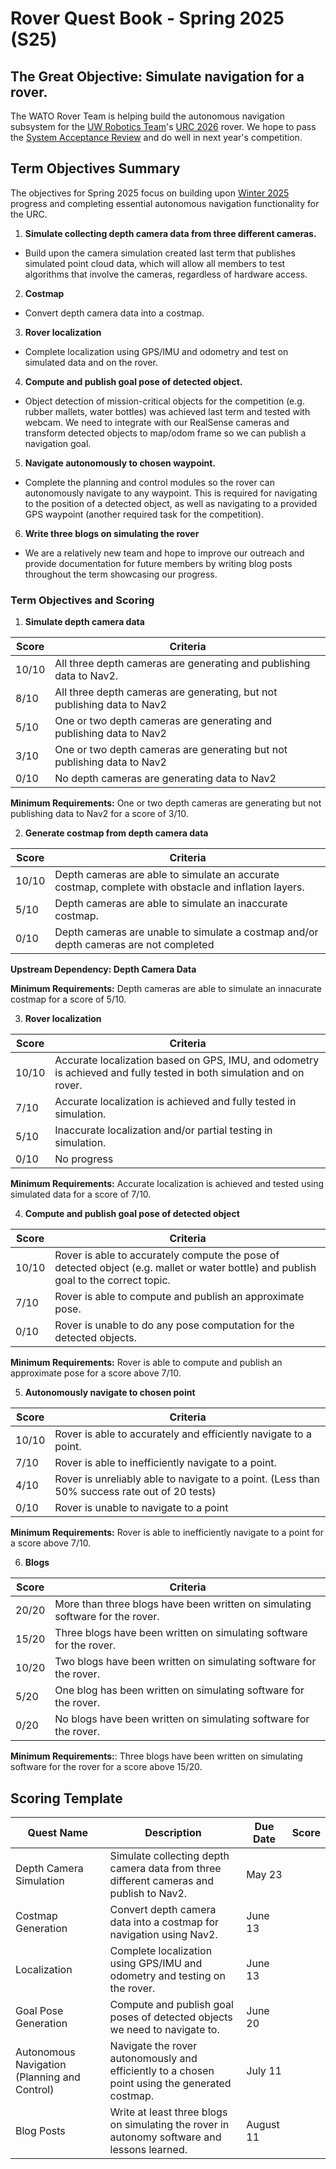 # Rover Quest Book - Spring 2025 (S25)

## The Great Objective: Simulate navigation for a rover.

The WATO Rover Team is helping build the autonomous navigation subsystem for the [UW Robotics Team](https://github.com/uwrobotics)'s [URC 2026](https://urc.marssociety.org/home/requirements-guidelines) rover. We hope to pass the [System Acceptance Review](https://urc.marssociety.org/home/requirements-guidelines/system-acceptance-review) and do well in next year's competition.

## Term Objectives Summary

The objectives for Spring 2025 focus on building upon [Winter 2025](https://wiki.watonomous.ca/quest_books/archive/w25_rover_quests/) progress and completing essential autonomous navigation functionality for the URC. 

1. **Simulate collecting depth camera data from three different cameras.**
- Build upon the camera simulation created last term that publishes simulated point cloud data, which will allow all members to test algorithms that involve the cameras, regardless of hardware access.
2. **Costmap**
- Convert depth camera data into a costmap.
3. **Rover localization**
- Complete localization using GPS/IMU and odometry and test on simulated data and on the rover.
4. **Compute and publish goal pose of detected object.**
- Object detection of mission-critical objects for the competition (e.g. rubber mallets, water bottles) was achieved last term and tested with webcam. We need to integrate with our RealSense cameras and transform detected objects to map/odom frame so we can publish a navigation goal.
5. **Navigate autonomously to chosen waypoint.**
- Complete the planning and control modules so the rover can autonomously navigate to any waypoint. This is required for navigating to the position of a detected object, as well as navigating to a provided GPS waypoint (another required task for the competition).
6. **Write three blogs on simulating the rover**
- We are a relatively new team and hope to improve our outreach and provide documentation for future members by writing blog posts throughout the term showcasing our progress.

### Term Objectives and Scoring

1. **Simulate depth camera data**

| Score | Criteria                                                                 |
|-------|-------------------------------------------------------------------------|
| 10/10 | All three depth cameras are generating and publishing data to Nav2. |
| 8/10  | All three depth cameras are generating, but not publishing data to Nav2  | 
| 5/10  | One or two depth cameras are generating and publishing data to Nav2 |
| 3/10  | One or two depth cameras are generating but not publishing data to Nav2 |
| 0/10  | No depth cameras are generating data to Nav2 |                                                      |

**Minimum Requirements:**  One or two depth cameras are generating but not publishing data to Nav2 for a score of 3/10.

2. **Generate costmap from depth camera data**

| Score | Criteria                                                                 |
|-------|-------------------------------------------------------------------------|
| 10/10 | Depth cameras are able to simulate an accurate costmap, complete with obstacle and inflation layers. |
| 5/10  | Depth cameras are able to simulate an inaccurate costmap. |
| 0/10  | Depth cameras are unable to simulate a costmap and/or depth cameras are not completed |

**Upstream Dependency: Depth Camera Data**

**Minimum Requirements:** Depth cameras are able to simulate an innacurate costmap for a score of 5/10.

3. **Rover localization** 

| Score | Criteria                                                                 |
|-------|-------------------------------------------------------------------------|
| 10/10 | Accurate localization based on GPS, IMU, and odometry is achieved and fully tested in both simulation and on rover. |
| 7/10  | Accurate localization is achieved and fully tested in simulation. |
| 5/10  | Inaccurate localization and/or partial testing in simulation. |
| 0/10  | No progress |

**Minimum Requirements:** Accurate localization is achieved and tested using simulated data for a score of 7/10.


4. **Compute and publish goal pose of detected object**

| Score | Criteria                                                                 |
|-------|-------------------------------------------------------------------------|
| 10/10 | Rover is able to accurately compute the pose of detected object (e.g. mallet or water bottle) and publish goal to the correct topic. |
| 7/10  | Rover is able to compute and publish an approximate pose. |
| 0/10  | Rover is unable to do any pose computation for the detected objects. |

**Minimum Requirements:** Rover is able to compute and publish an approximate pose for a score above 7/10.


5. **Autonomously navigate to chosen point**

| Score | Criteria                                                                 |
|-------|-------------------------------------------------------------------------|
| 10/10 | Rover is able to accurately and efficiently navigate to a point. |
| 7/10  | Rover is able to inefficiently navigate to a point. |
| 4/10  | Rover is unreliably able to navigate to a point. (Less than 50% success rate out of 20 tests) |
| 0/10  | Rover is unable to navigate to a point |

**Minimum Requirements:** Rover is able to inefficiently navigate to a point for a score above 7/10.

6. **Blogs**

| Score | Criteria                                                                 |
|-------|-------------------------------------------------------------------------|
| 20/20 | More than three blogs have been written on simulating software for the rover. |
| 15/20 | Three blogs have been written on simulating software for the rover. |
| 10/20 | Two blogs have been written on simulating software for the rover. |
| 5/20  | One blog has been written on simulating software for the rover. |
| 0/20  | No blogs have been written on simulating software for the rover. |

**Minimum Requirements:**: Three blogs have been written on simulating software for the rover for a score above 15/20.

## Scoring Template

| Quest Name | Description | Due Date | Score | 
|--------------------------------------------|------------------------------------------------------------------------------------------------------|-------------|--------| 
| Depth Camera Simulation | Simulate collecting depth camera data from three different cameras and publish to Nav2. |May 23|  | 
| Costmap Generation | Convert depth camera data into a costmap for navigation using Nav2. |June 13|  | 
| Localization | Complete localization using GPS/IMU and odometry and testing on the rover. |June 13|  |
| Goal Pose Generation | Compute and publish goal poses of detected objects we need to navigate to. |June 20|  | 
| Autonomous Navigation (Planning and Control)| Navigate the rover autonomously and efficiently to a chosen point using the generated costmap. |July 11| |
| Blog Posts | Write at least three blogs on simulating the rover in autonomy software and lessons learned. |August 11| |

